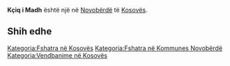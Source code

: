 {{Fshat në 
 | Emri                = Kçiq i Madh
 | EmriAlt                = 
 | NAME_SHORT_FORM=      
 | NAME_GENERIC=      
 | NAME_SORT_NAME_RO=      KCIQIMADH
 | FULL_NAME_RO = Kçiq i Madh
 | FULL_NAME_ND_RO=Kciq i Madh
 | SORT_NAME_RG=KCIQIMADH
 | FULL_NAME_RG=Kçiq i Madh
 | FULL_NAME_ND_RG=Kciq i Madh
 | SRP_NAME_SHORT_FORM=      
 | SRP_NAME_GENERIC=      
 | SRP_NAME_SORT_NAME_RO=      
 | SRP_FULL_NAME_RO = 
 | SRP_FULL_NAME_ND_RO=
 | SRP_SORT_NAME_RG=
 | SRP_FULL_NAME_RG=
 | SRP_FULL_NAME_ND_RG=
 | Emri (Rasa dhanore) = 
 | Figura              = 
 | Shteti              = Kosovo
 | Komuna              = Novobërdë
 | Kodi postar         = 
 | Sipërfaqja          = 

 | Popullsia           = 

 | Regj. i popullsisë  = 
 | Dend. e popullsisë  = 
 | Faqja zyrtare       = 
 <!--- Koordinatat ----> 
 | Gjerësia            = 42.870556
 | Gjatësia            = 20.922222
 | Lartësia            = 
}}
'''Kçiq i Madh''' është një [[]] në [[Novobërdë]] të [[Kosovës]].

<!-- == Gjeografia == -->
<!-- == Historia == -->
<!-- == Demografia == -->
== Shih edhe ==
{{Komuna Novobërdë}}
{{Kosovo-Administrata-Cung}}

[[Kategoria:Fshatra në Kosovës]]
[[Kategoria:Fshatra në Kommunes Novobërdë]]
[[Kategoria:Vendbanime në Kosovës]]